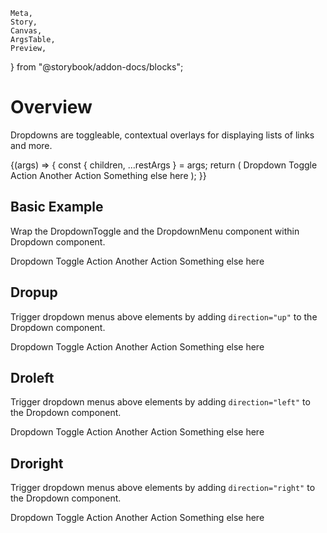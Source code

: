     Meta,
    Story,
    Canvas,
    ArgsTable,
    Preview,
} from "@storybook/addon-docs/blocks";


<Meta title="UI/Dropdown" component={Dropdown} />

# Overview

Dropdowns are toggleable, contextual overlays for displaying lists of links and more.

<Canvas>
    <Story
        name="Dropdown Controls"
        argTypes={{
            direction: {
                control: {
                    type: `select`,
                },
            },
            className: {
                control: {
                    type: `text`,
                },
            },
        }}
        args={{
            direction: `down`,
        }}
    >
        {(args) => {
            const { children, ...restArgs } = args;
            return (
                <Dropdown {...restArgs}>
                    <DropdownToggle>Dropdown Toggle</DropdownToggle>
                    <DropdownMenu>
                        <DropdownItem path="#">Action</DropdownItem>
                        <DropdownItem active path="#">
                            Another Action
                        </DropdownItem>
                        <DropdownItem path="#">
                            Something else here
                        </DropdownItem>
                    </DropdownMenu>
                </Dropdown>
            );
        }}
    </Story>
</Canvas>

<ArgsTable of={Dropdown} story="Dropdown Controls" />

## Basic Example

Wrap the DropdownToggle and the DropdownMenu component within Dropdown component.

<Preview withToolbar>
    <Story name="Basic Example">
        <Dropdown>
            <DropdownToggle>Dropdown Toggle</DropdownToggle>
            <DropdownMenu>
                <DropdownItem path="#">Action</DropdownItem>
                <DropdownItem active path="#">
                    Another Action
                </DropdownItem>
                <DropdownItem path="#">Something else here</DropdownItem>
            </DropdownMenu>
        </Dropdown>
    </Story>
</Preview>

## Dropup

Trigger dropdown menus above elements by adding `direction="up"` to the Dropdown component.

<Preview withToolbar>
    <Story name="Dropup">
        <Dropdown direction="up">
            <DropdownToggle>Dropdown Toggle</DropdownToggle>
            <DropdownMenu>
                <DropdownItem path="#">Action</DropdownItem>
                <DropdownItem active path="#">
                    Another Action
                </DropdownItem>
                <DropdownItem path="#">Something else here</DropdownItem>
            </DropdownMenu>
        </Dropdown>
    </Story>
</Preview>

## Droleft

Trigger dropdown menus above elements by adding `direction="left"` to the Dropdown component.

<Preview withToolbar>
    <Story name="Dropleft">
        <Dropdown direction="left">
            <DropdownToggle>Dropdown Toggle</DropdownToggle>
            <DropdownMenu>
                <DropdownItem path="#">Action</DropdownItem>
                <DropdownItem active path="#">
                    Another Action
                </DropdownItem>
                <DropdownItem path="#">Something else here</DropdownItem>
            </DropdownMenu>
        </Dropdown>
    </Story>
</Preview>

## Droright

Trigger dropdown menus above elements by adding `direction="right"` to the Dropdown component.

<Preview withToolbar>
    <Story name="Dropright">
        <Dropdown direction="right">
            <DropdownToggle>Dropdown Toggle</DropdownToggle>
            <DropdownMenu>
                <DropdownItem path="#">Action</DropdownItem>
                <DropdownItem active path="#">
                    Another Action
                </DropdownItem>
                <DropdownItem path="#">Something else here</DropdownItem>
            </DropdownMenu>
        </Dropdown>
    </Story>
</Preview>
